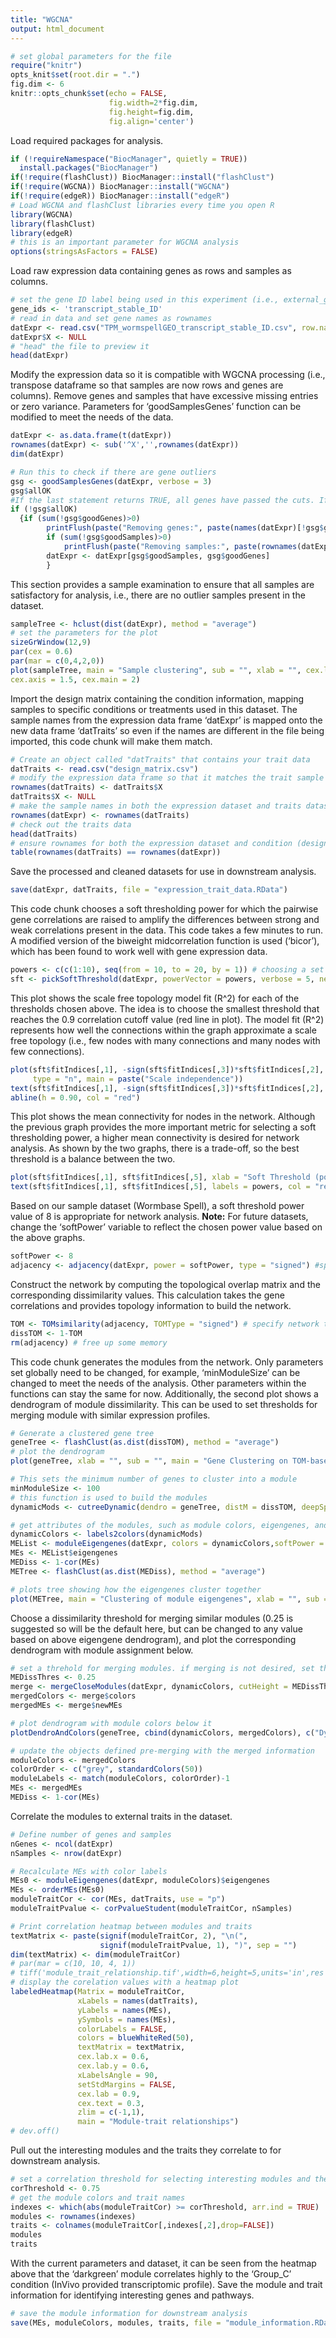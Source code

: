 ```yaml
---
title: "WGCNA"
output: html_document
---
```


```r
# set global parameters for the file
require("knitr")
opts_knit$set(root.dir = ".")
fig.dim <- 6
knitr::opts_chunk$set(echo = FALSE,
                      fig.width=2*fig.dim,
                      fig.height=fig.dim,
                      fig.align='center')
```

Load required packages for analysis.
```r
if (!requireNamespace("BiocManager", quietly = TRUE))
  install.packages("BiocManager")
if(!require(flashClust)) BiocManager::install("flashClust")
if(!require(WGCNA)) BiocManager::install("WGCNA")
if(!require(edgeR)) BiocManager::install("edgeR")
# Load WGCNA and flashClust libraries every time you open R
library(WGCNA)
library(flashClust)
library(edgeR)
# this is an important parameter for WGCNA analysis
options(stringsAsFactors = FALSE)
```

Load raw expression data containing genes as rows and samples as columns.
```r
# set the gene ID label being used in this experiment (i.e., external_gene_name, wormbase_gene, transcript_stable_ID, etc.)
gene_ids <- 'transcript_stable_ID'
# read in data and set gene names as rownames
datExpr <- read.csv("TPM_wormspellGEO_transcript_stable_ID.csv", row.names = gene_ids)
datExpr$X <- NULL
# "head" the file to preview it
head(datExpr)
```

Modify the expression data so it is compatible with WGCNA processing (i.e., transpose dataframe 
so that samples are now rows and genes are columns). Remove genes and samples that have excessive 
missing entries or zero variance. Parameters for 'goodSamplesGenes' function can be modified to 
meet the needs of the data.
```r
datExpr <- as.data.frame(t(datExpr))
rownames(datExpr) <- sub('^X','',rownames(datExpr))
dim(datExpr)

# Run this to check if there are gene outliers
gsg <- goodSamplesGenes(datExpr, verbose = 3)
gsg$allOK 
#If the last statement returns TRUE, all genes have passed the cuts. If not, we remove the offending genes and samples from the data with the following:
if (!gsg$allOK)
  {if (sum(!gsg$goodGenes)>0)
		printFlush(paste("Removing genes:", paste(names(datExpr)[!gsg$goodGenes], collapse = ", ")));
		if (sum(!gsg$goodSamples)>0)
			printFlush(paste("Removing samples:", paste(rownames(datExpr)[!gsg$goodSamples], collapse = ", ")))
		datExpr <- datExpr[gsg$goodSamples, gsg$goodGenes]
		}
```

This section provides a sample examination to ensure that all samples are satisfactory for analysis, i.e., 
there are no outlier samples present in the dataset.
```r
sampleTree <- hclust(dist(datExpr), method = "average")
# set the parameters for the plot
sizeGrWindow(12,9)
par(cex = 0.6)
par(mar = c(0,4,2,0))
plot(sampleTree, main = "Sample clustering", sub = "", xlab = "", cex.lab = 1.5,
cex.axis = 1.5, cex.main = 2)
```

Import the design matrix containing the condition information, mapping samples to specific conditions 
or treatments used in this dataset. The sample names from the expression data frame 'datExpr' is mapped 
onto the new data frame 'datTraits' so even if the names are different in the file being imported, this 
code chunk will make them match.
```r
# Create an object called "datTraits" that contains your trait data
datTraits <- read.csv("design_matrix.csv")
# modify the expression data frame so that it matches the trait sample names
rownames(datTraits) <- datTraits$X
datTraits$X <- NULL
# make the sample names in both the expression dataset and traits dataset match
rownames(datExpr) <- rownames(datTraits)
# check out the traits data
head(datTraits)
# ensure rownames for both the expression dataset and condition (design) dataset are equal
table(rownames(datTraits) == rownames(datExpr))
```

Save the processed and cleaned datasets for use in downstream analysis.
```r
save(datExpr, datTraits, file = "expression_trait_data.RData")
```

This code chunk chooses a soft thresholding power for which the pairwise gene correlations are raised 
to amplify the differences between strong and weak correlations present in the data. This code takes 
a few minutes to run. A modified version of the biweight midcorrelation function is used ('bicor'), 
which has been found to work well with gene expression data. 
```r
powers <- c(c(1:10), seq(from = 10, to = 20, by = 1)) # choosing a set of soft-thresholding powers
sft <- pickSoftThreshold(datExpr, powerVector = powers, verbose = 5, networkType = "signed") # call network topology analysis function
```

This plot shows the scale free topology model fit (R^2) for each of the thresholds chosen above. The idea 
is to choose the smallest threshold that reaches the 0.9 correlation cutoff value (red line in plot). The 
model fit (R^2) represents how well the connections within the graph approximate a scale free topology (i.e., 
few nodes with many connections and many nodes with few connections).
```r
plot(sft$fitIndices[,1], -sign(sft$fitIndices[,3])*sft$fitIndices[,2], xlab = "Soft Threshold (power)", ylab = "Scale Free Topology Model Fit, signed R^2",
     type = "n", main = paste("Scale independence"))
text(sft$fitIndices[,1], -sign(sft$fitIndices[,3])*sft$fitIndices[,2], labels = powers, col = "red")
abline(h = 0.90, col = "red")
```

This plot shows the mean connectivity for nodes in the network. Although the previous graph provides the 
more important metric for selecting a soft thresholding power, a higher mean connectivity is desired for 
network analysis. As shown by the two graphs, there is a trade-off, so the best threshold is a balance 
between the two.
```r
plot(sft$fitIndices[,1], sft$fitIndices[,5], xlab = "Soft Threshold (power)", ylab = "Mean Connectivity", type = "n", main = paste("Mean connectivity"))
text(sft$fitIndices[,1], sft$fitIndices[,5], labels = powers, col = "red")
```

Based on our sample dataset (Wormbase Spell), a soft threshold power value of 8 is appropriate for network 
analysis. **Note:** For future datasets, change the 'softPower' variable to reflect the chosen power value 
based on the above graphs. 
```r
softPower <- 8
adjacency <- adjacency(datExpr, power = softPower, type = "signed") #specify network type, we care about the direction of change so the 'type' is set to 'signed'; if direction of correlation is not important, set to 'unsigned'
```

Construct the network by computing the topological overlap matrix and the corresponding dissimilarity values. 
This calculation takes the gene correlations and provides topology information to build the network.
```r
TOM <- TOMsimilarity(adjacency, TOMType = "signed") # specify network type; make sure its the same specification as provided in the 'adjacency' function call above
dissTOM <- 1-TOM
rm(adjacency) # free up some memory
```

This code chunk generates the modules from the network. Only parameters set globally need to be changed, for 
example, 'minModuleSize' can be changed to meet the needs of the analysis. Other parameters within the functions 
can stay the same for now. Additionally, the second plot shows a dendrogram of module dissimilarity. This can 
be used to set thresholds for merging module with similar expression profiles. 
```r
# Generate a clustered gene tree
geneTree <- flashClust(as.dist(dissTOM), method = "average")
# plot the dendrogram
plot(geneTree, xlab = "", sub = "", main = "Gene Clustering on TOM-based dissimilarity", labels = FALSE, hang = 0.04)

# This sets the minimum number of genes to cluster into a module
minModuleSize <- 100
# this function is used to build the modules
dynamicMods <- cutreeDynamic(dendro = geneTree, distM = dissTOM, deepSplit = 2, pamRespectsDendro = FALSE, minClusterSize = minModuleSize)

# get attributes of the modules, such as module colors, eigengenes, and module dissimilarity measures used for plotting dendrogram
dynamicColors <- labels2colors(dynamicMods)
MEList <- moduleEigengenes(datExpr, colors = dynamicColors,softPower = softPower)
MEs <- MEList$eigengenes
MEDiss <- 1-cor(MEs)
METree <- flashClust(as.dist(MEDiss), method = "average")

# plots tree showing how the eigengenes cluster together
plot(METree, main = "Clustering of module eigengenes", xlab = "", sub = "")
```

Choose a dissimilarity threshold for merging similar modules (0.25 is suggested so will be the default here, 
but can be changed to any value based on above eigengene dendrogram), and plot the corresponding dendrogram 
with module assignment below. 
```r
# set a threhold for merging modules. if merging is not desired, set the value to 0.0
MEDissThres <- 0.25
merge <- mergeCloseModules(datExpr, dynamicColors, cutHeight = MEDissThres, verbose = 3)
mergedColors <- merge$colors
mergedMEs <- merge$newMEs

# plot dendrogram with module colors below it
plotDendroAndColors(geneTree, cbind(dynamicColors, mergedColors), c("Dynamic Tree Cut", "Merged dynamic"), dendroLabels = FALSE, hang = 0.03, addGuide = TRUE, guideHang = 0.05)

# update the objects defined pre-merging with the merged information
moduleColors <- mergedColors
colorOrder <- c("grey", standardColors(50))
moduleLabels <- match(moduleColors, colorOrder)-1
MEs <- mergedMEs
MEDiss <- 1-cor(MEs)
```

Correlate the modules to external traits in the dataset.
```r
# Define number of genes and samples
nGenes <- ncol(datExpr)
nSamples <- nrow(datExpr)

# Recalculate MEs with color labels
MEs0 <- moduleEigengenes(datExpr, moduleColors)$eigengenes
MEs <- orderMEs(MEs0)
moduleTraitCor <- cor(MEs, datTraits, use = "p")
moduleTraitPvalue <- corPvalueStudent(moduleTraitCor, nSamples)

# Print correlation heatmap between modules and traits
textMatrix <- paste(signif(moduleTraitCor, 2), "\n(", 
                    signif(moduleTraitPvalue, 1), ")", sep = "")
dim(textMatrix) <- dim(moduleTraitCor)
# par(mar = c(10, 10, 4, 1))
# tiff('module_trait_relationship.tif',width=6,height=5,units='in',res = 300)
# display the corelation values with a heatmap plot
labeledHeatmap(Matrix = moduleTraitCor, 
               xLabels = names(datTraits), 
               yLabels = names(MEs), 
               ySymbols = names(MEs), 
               colorLabels = FALSE, 
               colors = blueWhiteRed(50), 
               textMatrix = textMatrix,
               cex.lab.x = 0.6,
               cex.lab.y = 0.6,
               xLabelsAngle = 90,
               setStdMargins = FALSE, 
               cex.lab = 0.9,
               cex.text = 0.3, 
               zlim = c(-1,1), 
               main = "Module-trait relationships")
# dev.off()
```

Pull out the interesting modules and the traits they correlate to for downstream analysis.  
```r
# set a correlation threshold for selecting interesting modules and the traits they highly correlate to
corThreshold <- 0.75
# get the module colors and trait names
indexes <- which(abs(moduleTraitCor) >= corThreshold, arr.ind = TRUE)
modules <- rownames(indexes)
traits <- colnames(moduleTraitCor[,indexes[,2],drop=FALSE])
modules
traits
```

With the current parameters and dataset, it can be seen from the heatmap above that the 'darkgreen' 
module correlates highly to the 'Group_C' condition (InVivo provided transcriptomic profile). Save 
the module and trait information for identifying interesting genes and pathways.
```r
# save the module information for downstream analysis
save(MEs, moduleColors, modules, traits, file = "module_information.RData")
```